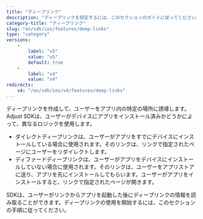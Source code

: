 ```yaml
---
title: "ディープリンク"
description: "ディープリンクを設定するには、このセクションのガイドに従ってください。"
category-title: "ディープリンク"
slug: "en/sdk/ios/features/deep-links"
type: "category"
versions: 
    - 
        label: "v5"
        value: "v5"
        default: true
    - 
        label: "v4"
        value: "v4"
redirects: 
    v4: "/en/sdk/ios/v4/features/deep-links"
---
```

ディープリンクを作成して、ユーザーをアプリ内の特定の場所に誘導します。Adjust SDKは、ユーザーがデバイスにアプリをインストール済みかどうかによって、異なるロジックを使用します。

* ダイレクトディープリンクは、ユーザーがアプリをすでにデバイスにインストールしている場合に使用されます。そのリンクは、リンクで指定されたページにユーザーをリダイレクトします。
* ディファードディープリンクは、ユーザーがアプリをデバイスにインストールしていない場合に使用されます。そのリンクは、ユーザーをアプリストアに送り、アプリを先にインストールしてもらいます。ユーザーがアプリをインストールすると、リンクで指定されたページが開きます。

SDKは、ユーザーがリンクからアプリを起動した後にディープリンクの情報を読み取ることができます。ディープリンクの使用を開始するには、このセクションの手順に従ってください。

